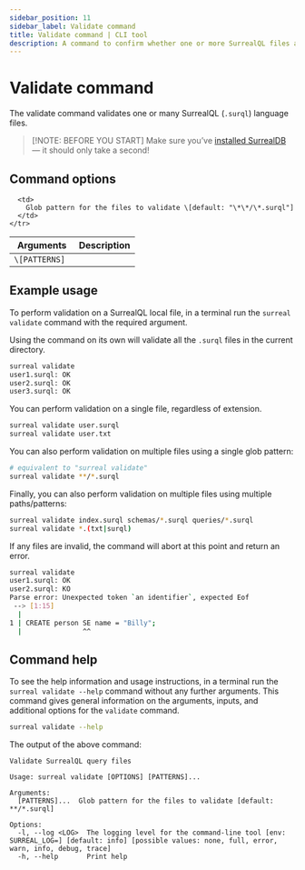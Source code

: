 ```yaml
---
sidebar_position: 11
sidebar_label: Validate command
title: Validate command | CLI tool
description: A command to confirm whether one or more SurrealQL files are valid or not.
---
```



# Validate command

The validate command validates one or many SurrealQL (`.surql`) language files.

> \[!NOTE: BEFORE YOU START]
> Make sure you’ve [installed SurrealDB](/docs/surrealdb/installation) — it should only take a second!

## Command options

<table>
  <thead>
    <tr>
      <th colspan="2">Arguments</th>
      <th>Description</th>
    </tr>
  </thead>

  <tbody>
    <tr>
      <td colspan="2">
        <code>\[PATTERNS] </code>
      </td>

      <td>
        Glob pattern for the files to validate \[default: "\*\*/\*.surql"]
      </td>
    </tr>
  </tbody>
</table>

## Example usage

To perform validation on a SurrealQL local file, in a terminal run the `surreal validate` command with the required argument.

Using the command on its own will validate all the `.surql` files in the current directory.

```bash
surreal validate
user1.surql: OK
user2.surql: OK
user3.surql: OK
```

You can perform validation on a single file, regardless of extension.

```bash
surreal validate user.surql
surreal validate user.txt
```

You can also perform validation on multiple files using a single glob pattern:

```bash
# equivalent to "surreal validate"
surreal validate **/*.surql
```

Finally, you can also perform validation on multiple files using multiple paths/patterns:

```bash
surreal validate index.surql schemas/*.surql queries/*.surql
surreal validate *.(txt|surql)
```

If any files are invalid, the command will abort at this point and return an error.

```bash
surreal validate
user1.surql: OK
user2.surql: KO
Parse error: Unexpected token `an identifier`, expected Eof
 --> [1:15]
  |
1 | CREATE person SE name = "Billy";
  |               ^^ 
```

## Command help

To see the help information and usage instructions, in a terminal run the `surreal validate --help` command without any further arguments. This command gives general information on the arguments, inputs, and additional options for the `validate` command.

```bash
surreal validate --help
```

The output of the above command:

```
Validate SurrealQL query files

Usage: surreal validate [OPTIONS] [PATTERNS]...

Arguments:
  [PATTERNS]...  Glob pattern for the files to validate [default: **/*.surql]

Options:
  -l, --log <LOG>  The logging level for the command-line tool [env: SURREAL_LOG=] [default: info] [possible values: none, full, error, warn, info, debug, trace]
  -h, --help       Print help
```
